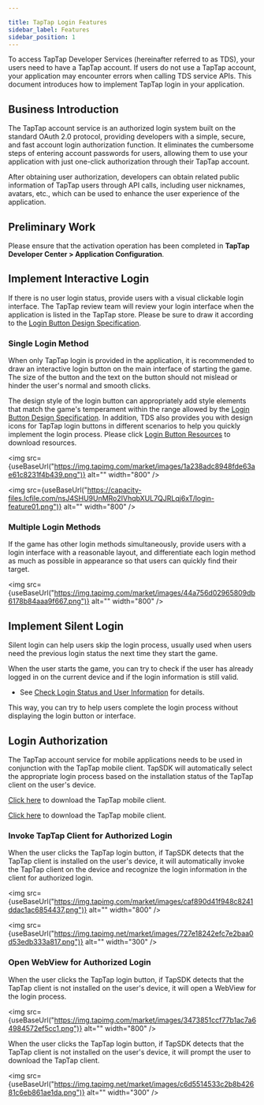 ```yaml
---

title: TapTap Login Features
sidebar_label: Features
sidebar_position: 1
---
```



To access TapTap Developer Services (hereinafter referred to as TDS), your users need to have a TapTap account. If users do not use a TapTap account, your application may encounter errors when calling TDS service APIs. This document introduces how to implement TapTap login in your application.

## Business Introduction

The TapTap account service is an authorized login system built on the standard OAuth 2.0 protocol, providing developers with a simple, secure, and fast account login authorization function. It eliminates the cumbersome steps of entering account passwords for users, allowing them to use your application with just one-click authorization through their TapTap account.

After obtaining user authorization, developers can obtain related public information of TapTap users through API calls, including user nicknames, avatars, etc., which can be used to enhance the user experience of the application.

## Preliminary Work

Please ensure that the activation operation has been completed in **TapTap Developer Center > Application Configuration**.

## Implement Interactive Login

If there is no user login status, provide users with a visual clickable login interface. The TapTap review team will review your login interface when the application is listed in the TapTap store. Please be sure to draw it according to the [Login Button Design Specification](/design/).

### Single Login Method

When only TapTap login is provided in the application, it is recommended to draw an interactive login button on the main interface of starting the game. The size of the button and the text on the button should not mislead or hinder the user's normal and smooth clicks.

The design style of the login button can appropriately add style elements that match the game's temperament within the range allowed by the [Login Button Design Specification](/design/). In addition, TDS also provides you with design icons for TapTap login buttons in different scenarios to help you quickly implement the login process. Please click [Login Button Resources](/tap-download/#登录按钮素材) to download resources.

<Conditional region="cn">

<img src={useBaseUrl("https://img.tapimg.com/market/images/1a238adc8948fde63ae61c8231f4b439.png")} alt="" width="800" />

</Conditional>

<Conditional region="global">

<img src={useBaseUrl("https://capacity-files.lcfile.com/nsJ4SHU9UnMRo2IVhqbXUL7QJRLqj6xT/login-feature01.png")} alt="" width="800" />

</Conditional>

### Multiple Login Methods

If the game has other login methods simultaneously, provide users with a login interface with a reasonable layout, and differentiate each login method as much as possible in appearance so that users can quickly find their target.

<img src={useBaseUrl("https://img.tapimg.com/market/images/44a756d02965809db6178b84aaa9f667.png")} alt="" width="800" />

## Implement Silent Login

Silent login can help users skip the login process, usually used when users need the previous login status the next time they start the game.

When the user starts the game, you can try to check if the user has already logged in on the current device and if the login information is still valid.

- See [Check Login Status and User Information](/sdk/taptap-login/guide/#检查登录状态和用户信息) for details.

This way, you can try to help users complete the login process without displaying the login button or interface.

## Login Authorization

The TapTap account service for mobile applications needs to be used in conjunction with the TapTap mobile client. TapSDK will automatically select the appropriate login process based on the installation status of the TapTap client on the user's device.

<Conditional region="cn">

[Click here](https://www.taptap.cn/mobile) to download the TapTap mobile client.

</Conditional>

<Conditional region="global">

[Click here](https://www.taptap.io/mobile) to download the TapTap mobile client.

</Conditional>

### Invoke TapTap Client for Authorized Login

When the user clicks the TapTap login button, if TapSDK detects that the TapTap client is installed on the user's device, it will automatically invoke the TapTap client on the device and recognize the login information in the client for authorized login.

<Conditional region="cn">

<img src={useBaseUrl("https://img.tapimg.com/market/images/caf890d41f948c8241ddac1ac6854437.png")} alt="" width="800" />

</Conditional>

<Conditional region="global">

<img src={useBaseUrl("https://img.tapimg.net/market/images/727e18242efc7e2baa0d53edb333a817.png")} alt="" width="300" />

</Conditional>

### Open WebView for Authorized Login

<Conditional region="cn">
When the user clicks the TapTap login button, if TapSDK detects that the TapTap client is not installed on the user's device, it will open a WebView for the login process.

<img src={useBaseUrl("https://img.tapimg.com/market/images/3473851ccf77b1ac7a64984572ef5cc1.png")} alt="" width="800" />

</Conditional>

<Conditional region="global">

When the user clicks the TapTap login button, if TapSDK detects that the TapTap client is not installed on the user's device, it will prompt the user to download the TapTap client.

<img src={useBaseUrl("https://img.tapimg.net/market/images/c6d5514533c2b8b42681c6eb861ae1da.png")} alt="" width="300" />

</Conditional>